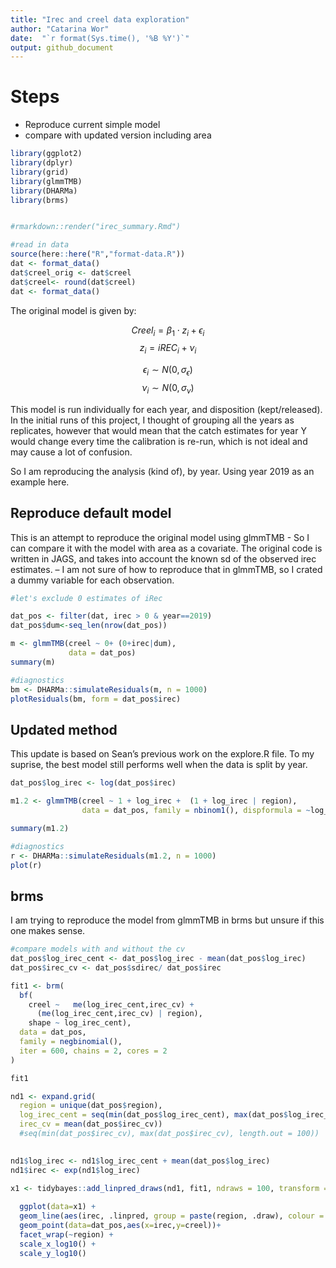 ```yaml
---
title: "Irec and creel data exploration"
author: "Catarina Wor"
date:  "`r format(Sys.time(), '%B %Y')`"
output: github_document
---
```




# Steps
 - Reproduce current simple model
 - compare with updated version including area



```r

library(ggplot2)
library(dplyr)
library(grid)
library(glmmTMB)
library(DHARMa)
library(brms)


#rmarkdown::render("irec_summary.Rmd")

#read in data
source(here::here("R","format-data.R"))
dat <- format_data()
dat$creel_orig <- dat$creel
dat$creel<- round(dat$creel)
dat <- format_data()

```

The original model is given by:

$$
Creel_i =  \beta_1\cdot z_i + \epsilon_i
$$
$$
z_i = iREC_i   + \nu_{i} 
$$

$$
\epsilon_i \sim N(0,\sigma_{\epsilon})
$$
$$
\nu_{i} \sim N(0,\sigma_{\nu})
$$


This model is run individually for each year, and disposition (kept/released). In the initial runs of this project, I thought of grouping all the years as replicates, however that would mean that the catch estimates for year Y would change every time the calibration is re-run, which is not ideal and may cause a lot of confusion. 

So I am reproducing the analysis (kind of), by year. Using year 2019 as an example here.



##  Reproduce default model

This is an attempt to reproduce the original model using glmmTMB - So I can compare it with the model with area as a covariate. The original code is written in JAGS, and takes into account the known sd of the observed irec estimates. -- I am not sure of how to reproduce that in glmmTMB, so I crated a dummy variable for each observation.


```r
#let's exclude 0 estimates of iRec

dat_pos <- filter(dat, irec > 0 & year==2019)
dat_pos$dum<-seq_len(nrow(dat_pos))

```

```r

m <- glmmTMB(creel ~ 0+ (0+irec|dum),
             data = dat_pos)
summary(m)

#diagnostics
bm <- DHARMa::simulateResiduals(m, n = 1000)
plotResiduals(bm, form = dat_pos$irec)

```

## Updated method

This update is based on Sean's previous work on the explore.R file. To my suprise, the best model still performs well when the data is split by year. 

```r

dat_pos$log_irec <- log(dat_pos$irec) 

m1.2 <- glmmTMB(creel ~ 1 + log_irec +  (1 + log_irec | region), 
                data = dat_pos, family = nbinom1(), dispformula = ~log_irec)

summary(m1.2)

#diagnostics
r <- DHARMa::simulateResiduals(m1.2, n = 1000)
plot(r)

```

## brms

I am trying to reproduce the model from glmmTMB in brms but unsure if this one makes sense. 


```r

#compare models with and without the cv 
dat_pos$log_irec_cent <- dat_pos$log_irec - mean(dat_pos$log_irec)
dat_pos$irec_cv <- dat_pos$sdirec/ dat_pos$irec

fit1 <- brm(
  bf(
    creel ~   me(log_irec_cent,irec_cv) +
      (me(log_irec_cent,irec_cv) | region), 
    shape ~ log_irec_cent), 
  data = dat_pos, 
  family = negbinomial(),
  iter = 600, chains = 2, cores = 2
)

fit1

nd1 <- expand.grid(   
  region = unique(dat_pos$region),
  log_irec_cent = seq(min(dat_pos$log_irec_cent), max(dat_pos$log_irec_cent), length.out = 100),
  irec_cv = mean(dat_pos$irec_cv))
  #seq(min(dat_pos$irec_cv), max(dat_pos$irec_cv), length.out = 100))
 

nd1$log_irec <- nd1$log_irec_cent + mean(dat_pos$log_irec)
nd1$irec <- exp(nd1$log_irec)

x1 <- tidybayes::add_linpred_draws(nd1, fit1, ndraws = 100, transform = TRUE)
  
  ggplot(data=x1) +
  geom_line(aes(irec, .linpred, group = paste(region, .draw), colour = region),alpha = 0.2) +
  geom_point(data=dat_pos,aes(x=irec,y=creel))+
  facet_wrap(~region) +
  scale_x_log10() +
  scale_y_log10()

```




